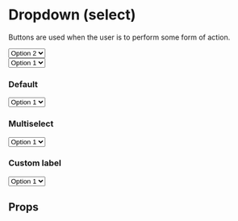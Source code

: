 
<Meta title="Core/Select" component={Select}/>

<ThemeProvider theme={theme}>

# Dropdown (select)

<div style={{marginTop: '60px'}}></div>

Buttons are used when the user is to perform some form of action.

<div style={{display: 'flex', flexDirection: 'row'}}>
    <div style={{marginRight: '200px'}}>
        <Select onChange={action('onChange')}>
            <Option disabled>Option 1</Option>
            <Option>Option 2</Option>
            <Option>Option 3</Option>
        </Select>
    </div>
    <div>
        <Select multiSelect>
            <Option>Option 1</Option>
            <Option>Option 2</Option>
            <Option>Option 3</Option>
        </Select>
    </div>
</div>

</ThemeProvider>

<div style={{marginTop: '60px'}}></div>

### Default
<Preview>
    <Story name="Default">
        <Select onChange={action('onChange')}>
            <Option>Option 1</Option>
            <Option>Option 2</Option>
            <Option>Option 3</Option>
        </Select>
    </Story>
</Preview>

### Multiselect
<Preview>
    <Story name="Multiselect">
        <Select multiSelect>
            <Option>Option 1</Option>
            <Option>Option 2</Option>
            <Option>Option 3</Option>
        </Select>
    </Story>
</Preview>

### Custom label
<Preview>
    <Story name="Custom label">
        <Select label="Label" multiSelect>
            <Option>Option 1</Option>
            <Option>Option 2</Option>
            <Option>Option 3</Option>
        </Select>
    </Story>
</Preview>

## Props
<Props of={Select} />
